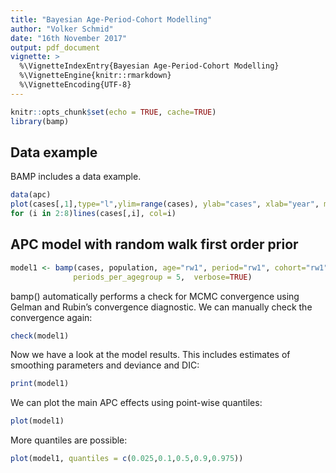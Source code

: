 ```yaml
---
title: "Bayesian Age-Period-Cohort Modelling"
author: "Volker Schmid"
date: "16th November 2017"
output: pdf_document
vignette: >
  %\VignetteIndexEntry{Bayesian Age-Period-Cohort Modelling}
  %\VignetteEngine{knitr::rmarkdown}
  %\VignetteEncoding{UTF-8}
---
```


```r
knitr::opts_chunk$set(echo = TRUE, cache=TRUE)
library(bamp)
```

## Data example

BAMP includes a data example.

```r
data(apc)
plot(cases[,1],type="l",ylim=range(cases), ylab="cases", xlab="year", main="cases per age group")
for (i in 2:8)lines(cases[,i], col=i)
```

## APC model with random walk first order prior
```r
model1 <- bamp(cases, population, age="rw1", period="rw1", cohort="rw1",
              periods_per_agegroup = 5,  verbose=TRUE)
```

bamp() automatically performs a check for MCMC convergence using Gelman and Rubin's convergence diagnostic. We can manually check the convergence again:

```r
check(model1)
```

Now we have a look at the model results. This includes estimates of smoothing parameters and deviance and DIC:
```r
print(model1)
```

We can plot the main APC effects using point-wise quantiles: 
```r
plot(model1)
```

More quantiles are possible:
```r
plot(model1, quantiles = c(0.025,0.1,0.5,0.9,0.975))
```
